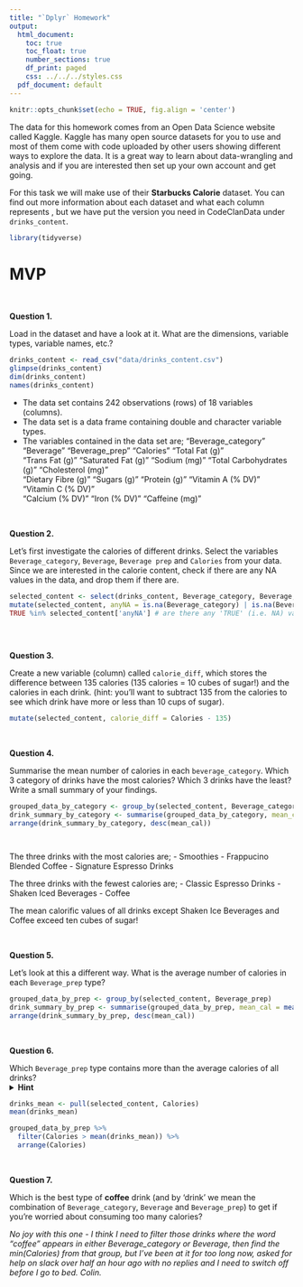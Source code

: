 ```yaml
---
title: "`Dplyr` Homework"
output:
  html_document:
    toc: true
    toc_float: true
    number_sections: true
    df_print: paged
    css: ../../../styles.css
  pdf_document: default
---
```



```r
knitr::opts_chunk$set(echo = TRUE, fig.align = 'center')
```


The data for this homework comes from an Open Data Science website called Kaggle. Kaggle has many open source datasets for you to use and most of them come with code uploaded by other users showing different ways to explore the data. It is a great way to learn about data-wrangling and analysis and if you are interested then set up your own account and get going. 

For this task we will make use of their **Starbucks Calorie** dataset. You can find out more information about each dataset and what each column represents \href{https://www.kaggle.com/starbucks/starbucks-menu}{https://www.kaggle.com/starbucks/starbucks-menu}, but we have put the version you need in CodeClanData under `drinks_content`. 


```r
library(tidyverse)
```

# MVP

<br>

**Question 1.**

Load in the dataset and have a look at it. What are the dimensions, variable types, variable names, etc.?

```r
drinks_content <- read_csv("data/drinks_content.csv")
glimpse(drinks_content)
dim(drinks_content)
names(drinks_content)


```

 - The data set contains 242 observations (rows) of 18 variables (columns).
 - The data set is a data frame containing double and character variable types.
 - The variables contained in the data set are;
 "Beverage_category"       "Beverage"                "Beverage_prep"           "Calories"                "Total Fat (g)"          
 "Trans Fat (g)"           "Saturated Fat (g)"       "Sodium (mg)"             "Total Carbohydrates (g)" "Cholesterol (mg)"       
 "Dietary Fibre (g)"       "Sugars (g)"              "Protein (g)"             "Vitamin A (% DV)"        "Vitamin C (% DV)"       
 "Calcium (% DV)"          "Iron (% DV)"             "Caffeine (mg)"     

<br>

**Question 2.**

Let's first investigate the calories of different drinks. Select the variables `Beverage_category`, `Beverage`, `Beverage prep` and `Calories` from your data. Since we are interested in the calorie content, check if there are any NA values in the data, and drop them if there are.   

```r
selected_content <- select(drinks_content, Beverage_category, Beverage, Beverage_prep, Calories) %>% 
mutate(selected_content, anyNA = is.na(Beverage_category) | is.na(Beverage) | is.na(Beverage_prep) | is.na(Calories)) # New column "anyNA" to determine if any values in the chosen columns are 'NA'
TRUE %in% selected_content['anyNA'] # are there any 'TRUE' (i.e. NA) values in the anyNA column?  The answer is 'FALSE', so there are no NAs.



```


<br>


**Question 3.**

Create a new variable (column) called `calorie_diff`, which stores the difference between 135 calories (135 calories = 10 cubes of sugar!) and the calories in each drink.
(hint: you'll want to subtract 135 from the calories to see which drink have more or less than 10 cups of sugar).

```r

mutate(selected_content, calorie_diff = Calories - 135)


```



<br>


**Question 4.**

Summarise the mean number of calories in each `beverage_category`.  Which 3 category of drinks have the most calories? Which 3 drinks have the least? Write a small summary of your findings.  


```r


grouped_data_by_category <- group_by(selected_content, Beverage_category)
drink_summary_by_category <- summarise(grouped_data_by_category, mean_cal = mean(Calories)) 
arrange(drink_summary_by_category, desc(mean_cal))




```

The three drinks with the most calories are;
  - Smoothies
  - Frappucino Blended Coffee
  - Signature Espresso Drinks
  
  
The three drinks with the fewest calories are;
  - Classic Espresso Drinks
  - Shaken Iced Beverages
  - Coffee
  
The mean calorific values of all drinks except Shaken Ice Beverages and Coffee exceed ten cubes of sugar!
   
<br>


**Question 5.**

Let's look at this a different way. What is the average number of calories in each `Beverage_prep` type?  

```r

grouped_data_by_prep <- group_by(selected_content, Beverage_prep)
drink_summary_by_prep <- summarise(grouped_data_by_prep, mean_cal = mean(Calories)) 
arrange(drink_summary_by_prep, desc(mean_cal))

```


<br>

**Question 6.**

Which `Beverage_prep` type contains more than the average calories of all drinks?   
<details>
<summary>**Hint**</summary>: to answer this, you'll have to first figure out what the average calories across all drinks are, and then use that as a filter for the grouped `Beverage_prep` data.
</details>

```r

drinks_mean <- pull(selected_content, Calories)
mean(drinks_mean)

grouped_data_by_prep %>% 
  filter(Calories > mean(drinks_mean)) %>% 
  arrange(Calories)

```



<br>

**Question 7.**

Which is the best type of **coffee** drink (and by 'drink' we mean the combination of `Beverage_category`, `Beverage` and `Beverage_prep`) to get if you're worried about consuming too many calories? 


*No joy with this one - I think I need to filter those drinks where the word "coffee" appears in either Beverage_category or Beverage, then find the min(Calories) from that group, but I've been at it for too long now, asked for help on slack over half an hour ago with no replies and I need to switch off before I go to bed.  Colin.*

```r






```





<br>








